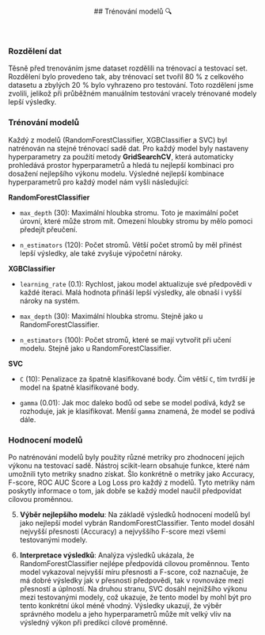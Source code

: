 
<article id="trenovaniModelu">
  <header style={{marginBottom: "1rem"}}>
    ##  Trénování modelů 🔍
  </header>

### Rozdělení dat

Těsně před trenováním jsme dataset rozdělili na trénovací a testovací set. Rozdělení bylo provedeno tak, aby trénovací set tvořil 80&nbsp;% z celkového datasetu a zbylých 20&nbsp;% bylo vyhrazeno pro testování. Toto rozdělení jsme zvolili, jelikož při průběžném manuálním testování vracely trénované modely lepší výsledky.

### Trénování modelů

Každý z modelů (RandomForestClassifier, XGBClassifier a SVC) byl natrénován na stejné trénovací sadě dat. Pro každý model byly nastaveny hyperparametry za použití metody **GridSearchCV**, která automaticky prohledává prostor hyperparametrů a hledá tu nejlepší kombinaci pro dosažení nejlepšího výkonu modelu. Výsledné nejlepší kombinace hyperparametrů pro každý model nám vyšli následující:

**RandomForestClassifier**

- `max_depth` (30): Maximální hloubka stromu. Toto je maximální počet úrovní, které může strom mít. Omezení hloubky stromu by mělo pomoci předejít přeučení.

- `n_estimators` (120): Počet stromů. Větší počet stromů by měl přinést lepší výsledky, ale také zvyšuje výpočetní nároky.

**XGBClassifier**

- `learning_rate` (0.1): Rychlost, jakou model aktualizuje své předpovědi v každé iteraci. Malá hodnota přináší lepší výsledky, ale obnaší i vyšší nároky na systém.

- `max_depth` (30): Maximální hloubka stromu. Stejně jako u RandomForestClassifier.

- `n_estimators` (100): Počet stromů, které se mají vytvořit při učení modelu. Stejně jako u RandomForestClassifier.

**SVC**

- `C` (10): Penalizace za špatně klasifikované body. Čím větší `C`, tím tvrdší je model na špatně klasifikované body.

- `gamma` (0.01): Jak moc daleko bodů od sebe se model podívá, když se rozhoduje, jak je klasifikovat. Menší `gamma` znamená, že model se podívá dále.

### Hodnocení modelů

Po natrénování modelů byly použity různé metriky pro zhodnocení jejich výkonu na testovací sadě. Nástroj scikit-learn obsahuje funkce, které nám umožnili tyto metriky snadno získat. Šlo konkrétně o metriky jako Accuracy, F-score, ROC AUC Score a Log Loss pro každý z modelů. Tyto metriky nám poskytly informace o tom, jak dobře se každý model naučil předpovídat cílovou proměnnou.

5. **Výběr nejlepšího modelu**: Na základě výsledků hodnocení modelů byl jako nejlepší model vybrán RandomForestClassifier. Tento model dosáhl nejvyšší přesnosti (Accuracy) a nejvyššího F-score mezi všemi testovanými modely.

6. **Interpretace výsledků**: Analýza výsledků ukázala, že RandomForestClassifier nejlépe předpovídá cílovou proměnnou. Tento model vykazoval nejvyšší míru přesnosti a F-score, což naznačuje, že má dobré výsledky jak v přesnosti předpovědi, tak v rovnováze mezi přesností a úplností. Na druhou stranu, SVC dosáhl nejnižšího výkonu mezi testovanými modely, což ukazuje, že tento model by mohl být pro tento konkrétní úkol méně vhodný. Výsledky ukazují, že výběr správného modelu a jeho hyperparametrů může mít velký vliv na výsledný výkon při predikci cílové proměnné.

</article>
